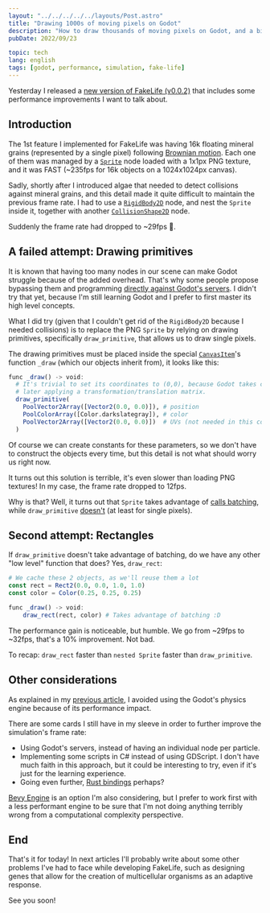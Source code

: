 ```yaml
---
layout: "../../../../../layouts/Post.astro"
title: "Drawing 1000s of moving pixels on Godot"
description: "How to draw thousands of moving pixels on Godot, and a bit more."
pubDate: 2022/09/23

topic: tech
lang: english
tags: [godot, performance, simulation, fake-life]
---
```


Yesterday I released a
[new version of FakeLife (v0.0.2)](https://castarco.itch.io/fakelife/devlog/430853/v002-available)
that includes some performance improvements I want to talk about.

## Introduction

The 1st feature I implemented for FakeLife was having 16k floating mineral
grains (represented by a single pixel) following
[Brownian motion](/blog/2022/09/21/brownian-motion-on-godot/). Each one of them
was managed by a [`Sprite`](https://docs.godotengine.org/en/stable/classes/class_sprite.html)
node loaded with a 1x1px PNG texture, and it was FAST (~235fps for 16k objects on
a 1024x1024px canvas).

Sadly, shortly after I introduced algae that needed to detect collisions against
mineral grains, and this detail made it quite difficult to maintain the previous
frame rate. I had to use a
[`RigidBody2D`](https://docs.godotengine.org/en/stable/tutorials/physics/physics_introduction.html?highlight=rigidbody2d#rigidbody2d)
node, and nest the `Sprite` inside it, together with another
[`CollisionShape2D`](https://docs.godotengine.org/en/stable/classes/class_collisionshape2d.html) node.

Suddenly the frame rate had dropped to ~29fps 🐌.

## A failed attempt: Drawing primitives

It is known that having too many nodes in our scene can make Godot struggle
because of the added overhead. That's why some people propose bypassing them and
programming
[directly against Godot's servers](https://docs.godotengine.org/en/stable/tutorials/performance/using_servers.html).
I didn't try that yet, because I'm still learning Godot and I prefer to first
master its high level concepts.

What I did try (given that I couldn't get rid of the `RigidBody2D` because I
needed collisions) is to replace the PNG `Sprite` by relying on drawing
primitives, specifically `draw_primitive`, that allows us to draw single pixels.

The drawing primitives must be placed inside the special
[`CanvasItem`](https://docs.godotengine.org/en/stable/classes/class_canvasitem.html)'s
function `_draw` (which our objects inherit from), it looks like this:

```julia
func _draw() -> void:
  # It's trivial to set its coordinates to (0,0), because Godot takes care of
  # later applying a transformation/translation matrix.
  draw_primitive(
    PoolVector2Array([Vector2(0.0, 0.0)]), # position
    PoolColorArray([Color.darkslategray]), # color
    PoolVector2Array([Vector2(0.0, 0.0)])  # UVs (not needed in this context)
  )
```

Of course we can create constants for these parameters, so we don't have to
construct the objects every time, but this detail is not what should worry us
right now.

It turns out this solution is terrible, it's even slower than loading PNG
textures! In my case, the frame rate dropped to 12fps.

Why is that? Well, it turns out that `Sprite` takes advantage of
[calls batching](https://docs.godotengine.org/en/stable/tutorials/performance/batching.html),
while `draw_primitive`
[doesn't](https://godotengine.org/article/gles2-renderer-optimization-2d-batching)
(at least for single pixels).

## Second attempt: Rectangles

If `draw_primitive` doesn't take advantage of batching, do we have any other
"low level" function that does? Yes, `draw_rect`:

```julia
# We cache these 2 objects, as we'll reuse them a lot
const rect = Rect2(0.0, 0.0, 1.0, 1.0)
const color = Color(0.25, 0.25, 0.25)

func _draw() -> void:
	draw_rect(rect, color) # Takes advantage of batching :D
```

The performance gain is noticeable, but humble. We go from ~29fps to ~32fps,
that's a 10% improvement. Not bad.

To recap:
`draw_rect` faster than `nested Sprite` faster than `draw_primitive`.

## Other considerations

As explained in my [previous article](/blog/2022/09/21/brownian-motion-on-godot/),
I avoided using the Godot's physics engine because of its performance impact.

There are some cards I still have in my sleeve in order to further improve the
simulation's frame rate:

- Using Godot's servers, instead of having an individual node per particle.
- Implementing some scripts in C# instead of using GDScript. I don't have much
  faith in this approach, but it could be interesting to try, even if it's just
  for the learning experience.
- Going even further, [Rust bindings](https://godot-rust.github.io/) perhaps?

[Bevy Engine](https://bevyengine.org/) is an option I'm also considering, but
I prefer to work first with a less performant engine to be sure that I'm not
doing anything terribly wrong from a computational complexity perspective.

## End

That's it for today! In next articles I'll probably write about some other
problems I've had to face while developing FakeLife, such as designing genes
that allow for the creation of multicellular organisms as an adaptive response.

See you soon!
